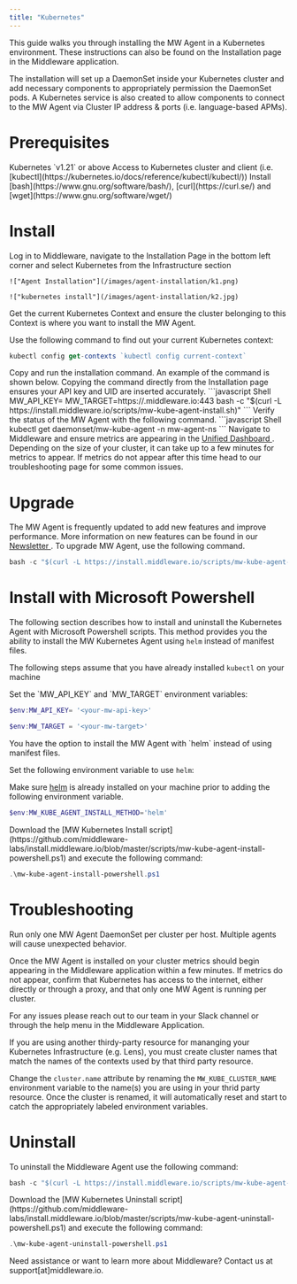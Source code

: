 ```yaml
---
title: "Kubernetes"
---
```


This guide walks you through installing the MW Agent in a Kubernetes environment. These instructions can also be found on the Installation page in the Middleware application. 

The installation will set up a DaemonSet inside your Kubernetes cluster and add necessary components to appropriately permission the DaemonSet pods. A Kubernetes service is also created to allow components to connect to the MW Agent via Cluster IP address & ports (i.e. language-based APMs). 


# Prerequisites

<Steps>
  <Step title="Kubernetes Version">
  Kubernetes `v1.21` or above
  </Step>

  <Step title="Kubernetes Access">
  Access to Kubernetes cluster and client (i.e. [kubectl](https://kubernetes.io/docs/reference/kubectl/kubectl/))
  </Step>

  <Step title="CLI Tools">
  Install [bash](https://www.gnu.org/software/bash/), [curl](https://curl.se/) and [wget](https://www.gnu.org/software/wget/)
  </Step>
</Steps>

# Install

<Accordion title="Step 1: Access One-Step Install">
    Log in to Middleware, navigate to the Installation Page in the bottom left corner and select Kubernetes from the Infrastructure section
    
    !["Agent Installation"](/images/agent-installation/k1.png)

    !["kubernetes install"](/images/agent-installation/k2.jpg)
</Accordion>

<Accordion title="Step 2: Identify Kubernetes Context">
  Get the current Kubernetes Context and ensure the cluster belonging to this Context is where you want to install the MW Agent.
  
  Use the following command to find out your current Kubernetes context:

  ```javascript Shell
  kubectl config get-contexts `kubectl config current-context`
  ```
</Accordion>

<Accordion title="Step 3: Run Kubernetes Install Command">
  Copy and run the installation command. An example of the command is shown below. Copying the command directly from the Installation page ensures your API key and UID are inserted accurately.
  ```javascript Shell
  MW_API_KEY=<xxxxxxxxxx> MW_TARGET=https://<uid>.middleware.io:443 bash -c "$(curl -L https://install.middleware.io/scripts/mw-kube-agent-install.sh)"
  ```
</Accordion>

<Accordion title="Step 4: Verify Installation">
  Verify the status of the MW Agent with the following command. 
  ```javascript Shell
  kubectl get daemonset/mw-kube-agent -n mw-agent-ns
  ```
</Accordion>

<Accordion title="Step 5: Check Your Dashboard">
  Navigate to Middleware and ensure metrics are appearing in the <a href="https://docs.middleware.io/docs/unified-dashboard/unified-view"> Unified Dashboard </a>. Depending on the size of your cluster, it can take up to a few minutes for metrics to appear. If metrics do not appear after this time head to our troubleshooting page for some common issues.
</Accordion>

# Upgrade
The MW Agent is frequently updated to add new features and improve performance. More information on new features can be found in our <a href="https://newsletters.middleware.io/"> Newsletter </a>. To upgrade MW Agent, use the following command.
```javascript Shell
bash -c "$(curl -L https://install.middleware.io/scripts/mw-kube-agent-upgrade.sh)"
```

# Install with Microsoft Powershell

The following section describes how to install and uninstall the Kubernetes Agent with Microsoft Powershell scripts. This method provides you the ability to install the MW Kubernetes Agent using `helm` instead of manifest files. 

<Note> The following steps assume that you have already installed `kubectl` on your machine </Note>

<Accordion title="Step 1: Open Powershell Terminal">
  Set the `MW_API_KEY` and `MW_TARGET` environment variables:

  ```Powershell Powershell
  $env:MW_API_KEY= '<your-mw-api-key>'

  $env:MW_TARGET = '<your-mw-target>'
  ```
</Accordion>

<Accordion title="Step 2: Install with Helm [Optional]">
  You have the option to install the MW Agent with `helm` instead of using manifest files. 
  
  Set the following environment variable to use `helm`:

  <Note> Make sure [helm](https://helm.sh/docs/intro/install/) is already installed on your machine prior to adding the following environment variable. </Note>

  ```Powershell Powershell
  $env:MW_KUBE_AGENT_INSTALL_METHOD='helm'
  ```
</Accordion>

<Accordion title="Step 3: Install MW Kubernetes Agent">
  Download the [MW Kubernetes Install script](https://github.com/middleware-labs/install.middleware.io/blob/master/scripts/mw-kube-agent-install-powershell.ps1) and execute the following command:

  ```Powershell Powershell
  .\mw-kube-agent-install-powershell.ps1 
  ```
</Accordion>

# Troubleshooting
<Warning>  Run only one MW Agent DaemonSet per cluster per host. Multiple agents will cause unexpected behavior. </Warning>

Once the MW Agent is installed on your cluster metrics should begin appearing in the Middleware application within a few minutes. If metrics do not appear, confirm that Kubernetes has access to the internet, either directly or through a proxy, and that only one MW Agent is running per cluster. 

For any issues please reach out to our team in your Slack channel or through the help menu in the Middleware Application.

<Accordion title="Switching Between Contexts">
If you are using another thirdy-party resource for mananging your Kubernetes Infrastructure (e.g. Lens), you must create cluster names that match the names of the contexts used by that third party resource. 

Change the `cluster.name` attribute by renaming the `MW_KUBE_CLUSTER_NAME` environment variable to the name(s) you are using in your thrid party resource. Once the cluster is renamed, it will automatically reset and start to catch the appropriately labeled environment variables.
</Accordion>

# Uninstall

To uninstall the Middleware Agent use the following command:
```javascript Shell
bash -c "$(curl -L https://install.middleware.io/scripts/mw-kube-agent-uninstall.sh)"
```

<Accordion title="Uninstall with Microsoft Powershell">
  Download the [MW Kubernetes Uninstall script](https://github.com/middleware-labs/install.middleware.io/blob/master/scripts/mw-kube-agent-uninstall-powershell.ps1) and execute the following command:

  ```Powershell Powershell
  .\mw-kube-agent-uninstall-powershell.ps1 
  ``` 
</Accordion>

<Note> Need assistance or want to learn more about Middleware? Contact us at support[at]middleware.io. </Note>